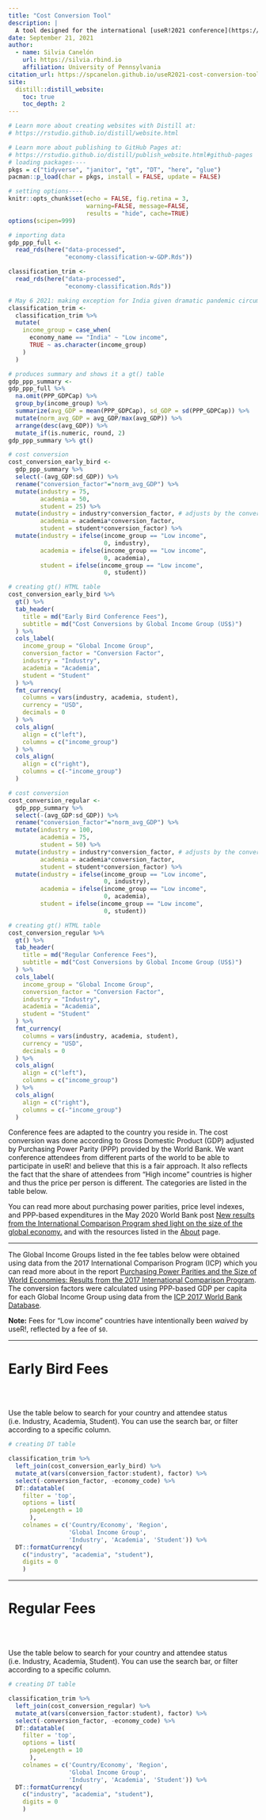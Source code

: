 ```yaml
---
title: "Cost Conversion Tool"
description: |
  A tool designed for the international [useR!2021 conference](https://user2021.r-project.org/participation/registration-details/) that uses Purchasing Power Parity to adjust conference fees according to attendee country of residence
date: September 21, 2021
author:
  - name: Silvia Canelón 
    url: https://silvia.rbind.io
    affiliation: University of Pennsylvania
citation_url: https://spcanelon.github.io/useR2021-cost-conversion-tool
site: 
  distill::distill_website:
    toc: true
    toc_depth: 2
---
```


```r
# Learn more about creating websites with Distill at:
# https://rstudio.github.io/distill/website.html

# Learn more about publishing to GitHub Pages at:
# https://rstudio.github.io/distill/publish_website.html#github-pages
# loading packages----
pkgs = c("tidyverse", "janitor", "gt", "DT", "here", "glue")
pacman::p_load(char = pkgs, install = FALSE, update = FALSE)

# setting options----
knitr::opts_chunk$set(echo = FALSE, fig.retina = 3, 
                      warning=FALSE, message=FALSE,
                      results = "hide", cache=TRUE)
options(scipen=999)
```


```r
# importing data
gdp_ppp_full <-
  read_rds(here("data-processed",
                "economy-classification-w-GDP.Rds"))

classification_trim <-
  read_rds(here("data-processed",
                "economy-classification.Rds"))

# May 6 2021: making exception for India given dramatic pandemic circumstances
classification_trim <- 
  classification_trim %>%
  mutate(
    income_group = case_when(
      economy_name == "India" ~ "Low income",
      TRUE ~ as.character(income_group)
    )
  )
```

```r
# produces summary and shows it a gt() table
gdp_ppp_summary <-
gdp_ppp_full %>%
  na.omit(PPP_GDPCap) %>%
  group_by(income_group) %>%
  summarize(avg_GDP = mean(PPP_GDPCap), sd_GDP = sd(PPP_GDPCap)) %>%
  mutate(norm_avg_GDP = avg_GDP/max(avg_GDP)) %>%
  arrange(desc(avg_GDP)) %>%
  mutate_if(is.numeric, round, 2)
gdp_ppp_summary %>% gt()
```


```r
# cost conversion
cost_conversion_early_bird <-
  gdp_ppp_summary %>%
  select(-(avg_GDP:sd_GDP)) %>%
  rename("conversion_factor"="norm_avg_GDP") %>%
  mutate(industry = 75,
         academia = 50,
         student = 25) %>%
  mutate(industry = industry*conversion_factor, # adjusts by the conversion factor
         academia = academia*conversion_factor,
         student = student*conversion_factor) %>%
  mutate(industry = ifelse(income_group == "Low income",
                           0, industry),
         academia = ifelse(income_group == "Low income",
                           0, academia),
         student = ifelse(income_group == "Low income",
                           0, student))

# creating gt() HTML table
cost_conversion_early_bird %>% 
  gt() %>%
  tab_header(
    title = md("Early Bird Conference Fees"),
    subtitle = md("Cost Conversions by Global Income Group (US$)")
  ) %>%
  cols_label(
    income_group = "Global Income Group",
    conversion_factor = "Conversion Factor",
    industry = "Industry",
    academia = "Academia",
    student = "Student"
  ) %>%
  fmt_currency(
    columns = vars(industry, academia, student),
    currency = "USD",
    decimals = 0
  ) %>%
  cols_align(
    align = c("left"),
    columns = c("income_group")
  ) %>%
  cols_align(
    align = c("right"),
    columns = c(-"income_group")
  )
```

```r
# cost conversion
cost_conversion_regular <-
  gdp_ppp_summary %>%
  select(-(avg_GDP:sd_GDP)) %>%
  rename("conversion_factor"="norm_avg_GDP") %>%
  mutate(industry = 100,
         academia = 75,
         student = 50) %>%
  mutate(industry = industry*conversion_factor, # adjusts by the conversion factor
         academia = academia*conversion_factor,
         student = student*conversion_factor) %>%
  mutate(industry = ifelse(income_group == "Low income",
                           0, industry),
         academia = ifelse(income_group == "Low income",
                           0, academia),
         student = ifelse(income_group == "Low income",
                           0, student))

# creating gt() HTML table
cost_conversion_regular %>% 
  gt() %>%
  tab_header(
    title = md("Regular Conference Fees"),
    subtitle = md("Cost Conversions by Global Income Group (US$)")
  ) %>%
  cols_label(
    income_group = "Global Income Group",
    conversion_factor = "Conversion Factor",
    industry = "Industry",
    academia = "Academia",
    student = "Student"
  ) %>%
  fmt_currency(
    columns = vars(industry, academia, student),
    currency = "USD",
    decimals = 0
  ) %>%
  cols_align(
    align = c("left"),
    columns = c("income_group")
  ) %>%
  cols_align(
    align = c("right"),
    columns = c(-"income_group")
  )
```

Conference fees are adapted to the country you reside in. The cost conversion was done according to Gross Domestic Product (GDP) adjusted by Purchasing Power Parity (PPP) provided by the World Bank. We want conference attendees from different parts of the world to be able to participate in useR! and believe that this is a fair approach. It also reflects the fact that the share of attendees from "High income" countries is higher and thus the price per person is different. The categories are listed in the table below. 

You can read more about purchasing power parities, price level indexes, and PPP-based expenditures in the May 2020 World Bank post [New results from the International Comparison Program shed light on the size of the global economy.](https://blogs.worldbank.org/opendata/new-results-international-comparison-program-shed-light-size-global-economy?token=b6827c8c6191327b728245ab1a2d8d84) and with the resources listed in the [About](about.html) page.

----

The Global Income Groups listed in the fee tables below were obtained using data from the 2017 International Comparison Program (ICP) which you can read more about in the report [Purchasing Power Parities and the Size of World Economies: Results from the 2017 International Comparison Program](https://openknowledge.worldbank.org/bitstream/handle/10986/33623/9781464815300.pdf). The conversion factors were calculated using PPP-based GDP per capita for each Global Income Group using data from the [ICP 2017 World Bank Database](https://databank.worldbank.org/source/icp-2017).

**Note:** Fees for "Low income" countries have intentionally been *waived* by useR!, reflected by a fee of `$0`.<br>

---

# Early Bird Fees

```r
```

<br>

Use the table below to search for your country and attendee status (i.e. Industry, Academia, Student). You can use the search bar, or filter according to a specific column.

```r
# creating DT table

classification_trim %>%
  left_join(cost_conversion_early_bird) %>%
  mutate_at(vars(conversion_factor:student), factor) %>%
  select(-conversion_factor, -economy_code) %>%
  DT::datatable(
    filter = 'top', 
    options = list(
      pageLength = 10
      ),
    colnames = c('Country/Economy', 'Region', 
                 'Global Income Group',
                 'Industry', 'Academia', 'Student')) %>%
  DT::formatCurrency(
    c("industry", "academia", "student"),
    digits = 0
    )
```

---

# Regular Fees

```r
```

<br>

Use the table below to search for your country and attendee status (i.e. Industry, Academia, Student). You can use the search bar, or filter according to a specific column.

```r
# creating DT table

classification_trim %>%
  left_join(cost_conversion_regular) %>%
  mutate_at(vars(conversion_factor:student), factor) %>%
  select(-conversion_factor, -economy_code) %>%
  DT::datatable( 
    filter = 'top',
    options = list(
      pageLength = 10
      ),
    colnames = c('Country/Economy', 'Region', 
                 'Global Income Group',
                 'Industry', 'Academia', 'Student')) %>%
  DT::formatCurrency(
    c("industry", "academia", "student"),
    digits = 0
    )
```
